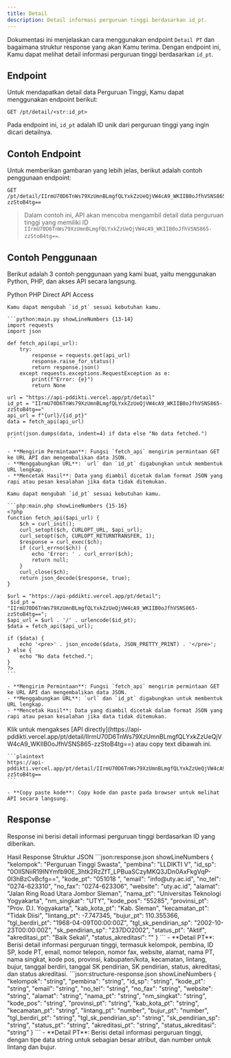 ```yaml
---
title: Detail
description: Detail informasi perguruan tinggi berdasarkan id_pt.
---
```


Dokumentasi ini menjelaskan cara menggunakan endpoint `Detail PT` dan bagaimana struktur response yang akan Kamu terima. Dengan endpoint ini, Kamu dapat melihat detail informasi perguruan tinggi berdasarkan `id_pt`.

## Endpoint

Untuk mendapatkan detail data Perguruan Tinggi, Kamu dapat menggunakan endpoint berikut:

```plaintext
GET /pt/detail/<str:id_pt>
```

Pada endpoint ini, `id_pt` adalah ID unik dari perguruan tinggi yang ingin dicari detailnya.

## Contoh Endpoint

Untuk memberikan gambaran yang lebih jelas, berikut adalah contoh penggunaan endpoint:

```plaintext
GET /pt/detail/IIrmU70D6TnWs79XzUmnBLmgfQLYxkZzUeQjVW4cA9_WKIIB0oJfhVSNS865-zzStoB4tg==
```

> Dalam contoh ini, API akan mencoba mengambil detail data perguruan tinggi yang memiliki ID `IIrmU70D6TnWs79XzUmnBLmgfQLYxkZzUeQjVW4cA9_WKIIB0oJfhVSNS865-zzStoB4tg==`.

## Contoh Penggunaan

Berikut adalah 3 contoh penggunaan yang kami buat, yaitu menggunakan Python, PHP, dan akses API secara langsung.

<Tabs defaultValue="python" className="pt-5 pb-1">
  <TabsList>
    <TabsTrigger value="python">Python</TabsTrigger>
    <TabsTrigger value="php">PHP</TabsTrigger>
    <TabsTrigger value="direct">Direct API Access</TabsTrigger>
  </TabsList>
  <TabsContent value="python">

    Kamu dapat mengubah `id_pt` sesuai kebutuhan kamu.

    ```python:main.py showLineNumbers {13-14}
    import requests
    import json

    def fetch_api(api_url):
        try:
            response = requests.get(api_url)
            response.raise_for_status()
            return response.json()
        except requests.exceptions.RequestException as e:
            print(f"Error: {e}")
            return None

    url = "https://api-pddikti.vercel.app/pt/detail"
    id_pt = "IIrmU70D6TnWs79XzUmnBLmgfQLYxkZzUeQjVW4cA9_WKIIB0oJfhVSNS865-zzStoB4tg=="
    api_url = f"{url}/{id_pt}"
    data = fetch_api(api_url)

    print(json.dumps(data, indent=4) if data else "No data fetched.")
    ```

    - **Mengirim Permintaan**: Fungsi `fetch_api` mengirim permintaan GET ke URL API dan mengembalikan data JSON.
    - **Menggabungkan URL**: `url` dan `id_pt` digabungkan untuk membentuk URL lengkap.
    - **Mencetak Hasil**: Data yang diambil dicetak dalam format JSON yang rapi atau pesan kesalahan jika data tidak ditemukan.
  </TabsContent>
  <TabsContent value="php">

    Kamu dapat mengubah `id_pt` sesuai kebutuhan kamu.

    ```php:main.php showLineNumbers {15-16}
    <?php
    function fetch_api($api_url) {
        $ch = curl_init();
        curl_setopt($ch, CURLOPT_URL, $api_url);
        curl_setopt($ch, CURLOPT_RETURNTRANSFER, 1);
        $response = curl_exec($ch);
        if (curl_errno($ch)) {
            echo 'Error: ' . curl_error($ch);
            return null;
        }
        curl_close($ch);
        return json_decode($response, true);
    }

    $url = "https://api-pddikti.vercel.app/pt/detail";
     $id_pt = "IIrmU70D6TnWs79XzUmnBLmgfQLYxkZzUeQjVW4cA9_WKIIB0oJfhVSNS865-zzStoB4tg==";
    $api_url = $url . '/' . urlencode($id_pt);
    $data = fetch_api($api_url);

    if ($data) {
        echo '<pre>' . json_encode($data, JSON_PRETTY_PRINT) . '</pre>';
    } else {
        echo "No data fetched.";
    }
    ?>
    ```

    - **Mengirim Permintaan**: Fungsi `fetch_api` mengirim permintaan GET ke URL API dan mengembalikan data JSON.
    - **Menggabungkan URL**: `url` dan `id_pt` digabungkan untuk membentuk URL lengkap.
    - **Mencetak Hasil**: Data yang diambil dicetak dalam format JSON yang rapi atau pesan kesalahan jika data tidak ditemukan.
  </TabsContent>
  <TabsContent value="direct">
    Klik untuk mengakses [API directly](https://api-pddikti.vercel.app/pt/detail/IIrmU70D6TnWs79XzUmnBLmgfQLYxkZzUeQjVW4cA9_WKIIB0oJfhVSNS865-zzStoB4tg==) atau copy text dibawah ini.

    ```plaintext
    https://api-pddikti.vercel.app/pt/detail/IIrmU70D6TnWs79XzUmnBLmgfQLYxkZzUeQjVW4cA9_WKIIB0oJfhVSNS865-zzStoB4tg==
    ```

    - **Copy paste kode**: Copy kode dan paste pada browser untuk melihat API secara langsung.
  </TabsContent>
</Tabs>

## Response

Response ini berisi detail informasi perguruan tinggi berdasarkan ID yang diberikan.

<Tabs defaultValue="hasil" className="pt-5 pb-1">
  <TabsList>
    <TabsTrigger value="hasil">Hasil Response</TabsTrigger>
    <TabsTrigger value="struktur">Struktur JSON</TabsTrigger>
  </TabsList>
  <TabsContent value="hasil">
    ```json:response.json showLineNumbers
    {
        "kelompok": "Perguruan Tinggi Swasta",
        "pembina": "LLDIKTI V",
        "id_sp": "0OllSNiiR19INYmfb90E_3htk2RzZfT_LPBuaSCzyMKQ3JDn0AxFkgVqP-0I3hBzCvBcfg==",
        "kode_pt": "051018  ",
        "email": "info@uty.ac.id",
        "no_tel": "0274-623310",
        "no_fax": "0274-623306",
        "website": "uty.ac.id",
        "alamat": "Jalan Ring Road Utara Jombor Sleman",
        "nama_pt": "Universitas Teknologi Yogyakarta",
        "nm_singkat": "UTY",
        "kode_pos": "55285",
        "provinsi_pt": "Prov. D.I. Yogyakarta",
        "kab_kota_pt": "Kab. Sleman",
        "kecamatan_pt": "Tidak Diisi",
        "lintang_pt": -7.747345,
        "bujur_pt": 110.355366,
        "tgl_berdiri_pt": "1968-04-09T00:00:00Z",
        "tgl_sk_pendirian_sp": "2002-10-23T00:00:00Z",
        "sk_pendirian_sp": "237DO2002",
        "status_pt": "Aktif",
        "akreditasi_pt": "Baik Sekali",
         "status_akreditasi": ""
    }
    ```
    - **Detail PT**: Berisi detail informasi perguruan tinggi, termasuk kelompok, pembina, ID SP, kode PT, email, nomor telepon, nomor fax, website, alamat, nama PT, nama singkat, kode pos, provinsi, kabupaten/kota, kecamatan, lintang, bujur, tanggal berdiri, tanggal SK pendirian, SK pendirian, status, akreditasi, dan status akreditasi.
  </TabsContent>
  <TabsContent value="struktur">
    ```json:structure-response.json showLineNumbers
    {
        "kelompok": "string",
        "pembina": "string",
        "id_sp": "string",
        "kode_pt": "string",
        "email": "string",
        "no_tel": "string",
        "no_fax": "string",
        "website": "string",
        "alamat": "string",
        "nama_pt": "string",
        "nm_singkat": "string",
        "kode_pos": "string",
        "provinsi_pt": "string",
        "kab_kota_pt": "string",
        "kecamatan_pt": "string",
        "lintang_pt": "number",
        "bujur_pt": "number",
        "tgl_berdiri_pt": "string",
        "tgl_sk_pendirian_sp": "string",
        "sk_pendirian_sp": "string",
        "status_pt": "string",
        "akreditasi_pt": "string",
        "status_akreditasi": "string"
    }
    ```
    - **Detail PT**: Berisi detail informasi perguruan tinggi, dengan tipe data string untuk sebagian besar atribut, dan number untuk lintang dan bujur.
  </TabsContent>
</Tabs>
